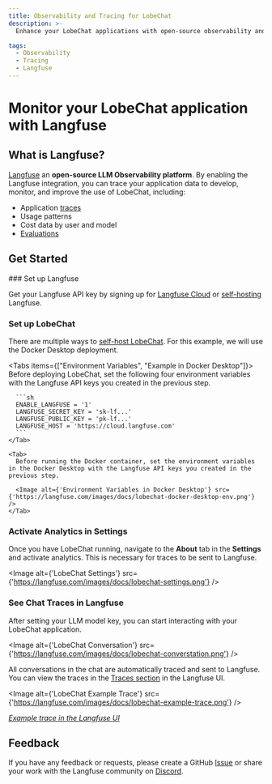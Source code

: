 ```yaml
---
title: Observability and Tracing for LobeChat
description: >-
  Enhance your LobeChat applications with open-source observability and tracing using Langfuse. Automatically capture detailed traces and metrics for every request to optimize and debug your chats.

tags:
  - Observability
  - Tracing
  - Langfuse
---
```


# Monitor your LobeChat application with Langfuse

## What is Langfuse?

[Langfuse](https://langfuse.com/) an **open-source LLM Observability platform**. By enabling the Langfuse integration, you can trace your application data to develop, monitor, and improve the use of LobeChat, including:

- Application [traces](https://langfuse.com/docs/tracing)
- Usage patterns
- Cost data by user and model
- [Evaluations](https://langfuse.com/docs/scores/overview)

## Get Started

<Steps>
  ### Set up Langfuse

  Get your Langfuse API key by signing up for [Langfuse Cloud](https://cloud.langfuse.com) or [self-hosting](https://langfuse.com/docs/deployment/self-host) Langfuse.

  ### Set up LobeChat

  There are multiple ways to [self-host LobeChat](https://lobehub.com/docs/self-hosting/start). For this example, we will use the Docker Desktop deployment.

  <Tabs items={["Environment Variables", "Example in Docker Desktop"]}>
    <Tab>
      Before deploying LobeChat, set the following four environment variables with the Langfuse API keys you created in the previous step.

      ```sh
      ENABLE_LANGFUSE = '1'
      LANGFUSE_SECRET_KEY = 'sk-lf...'
      LANGFUSE_PUBLIC_KEY = 'pk-lf...'
      LANGFUSE_HOST = 'https://cloud.langfuse.com'
      ```
    </Tab>

    <Tab>
      Before running the Docker container, set the environment variables in the Docker Desktop with the Langfuse API keys you created in the previous step.

      <Image alt={'Environment Variables in Docker Desktop'} src={'https://langfuse.com/images/docs/lobechat-docker-desktop-env.png'} />
    </Tab>
  </Tabs>

  ### Activate Analytics in Settings

  Once you have LobeChat running, navigate to the **About** tab in the **Settings** and activate analytics. This is necessary for traces to be sent to Langfuse.

  <Image alt={'LobeChat Settings'} src={'https://langfuse.com/images/docs/lobechat-settings.png'} />

  ### See Chat Traces in Langfuse

  After setting your LLM model key, you can start interacting with your LobeChat application.

  <Image alt={'LobeChat Conversation'} src={'https://langfuse.com/images/docs/lobechat-converstation.png'} />

  All conversations in the chat are automatically traced and sent to Langfuse. You can view the traces in the [Traces section](https://langfuse.com/docs/tracing) in the Langfuse UI.

  <Image alt={'LobeChat Example Trace'} src={'https://langfuse.com/images/docs/lobechat-example-trace.png'} />

  *[Example trace in the Langfuse UI](https://cloud.langfuse.com/project/cloramnkj0002jz088vzn1ja4/traces/63e9246d-3f22-4e45-936d-b0c4ccf55a1e?timestamp=2024-11-26T17%3A00%3A02.028Z\&observation=7ea75a0c-d9d1-425c-9b88-27561c63b413)*
</Steps>

## Feedback

If you have any feedback or requests, please create a GitHub [Issue](https://langfuse.com/issue) or share your work with the Langfuse community on [Discord](https://discord.langfuse.com/).
